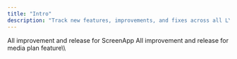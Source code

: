 ```yaml
---
title: "Intro"
description: "Track new features, improvements, and fixes across all LYNX products."
---
```



<Card title="Media Plan" iconType="regular" horizontal>
  <Card title="Screen App" horizontal={false} href="changelog/screenapp">
    All improvement and release for ScreenApp
  </Card>
  <Card title="Media Plan" iconType="regular" horizontal={false} href="/changelog/mediaplan">
    All improvement and release for media plan feature\\
  </Card>
</Card>
